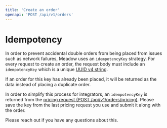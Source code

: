 ```yaml
---
title: 'Create an order'
openapi: 'POST /api/v1/orders'
---
```


# Idempotency

In order to prevent accidental double orders from being placed from issues such as network failures, Meadow uses an `idempotencyKey` strategy. For every request to create an order, the request body must include an `idempotencyKey` which is a unique [UUID v4 string](https://en.wikipedia.org/wiki/Universally_unique_identifier#Version_4_(random)).

If an order for this key has already been placed, it will be returned as the data instead of placing a duplicate order.

In order to simplify this process for integrators, an `idempotencyKey` is returned from the [pricing request (POST /api/v1/orders/pricing)](/endpoints/orders/retrieve-pricing). Please save the key from the last pricing request you use and submit it along with the order.

Please reach out if you have any questions about this.
